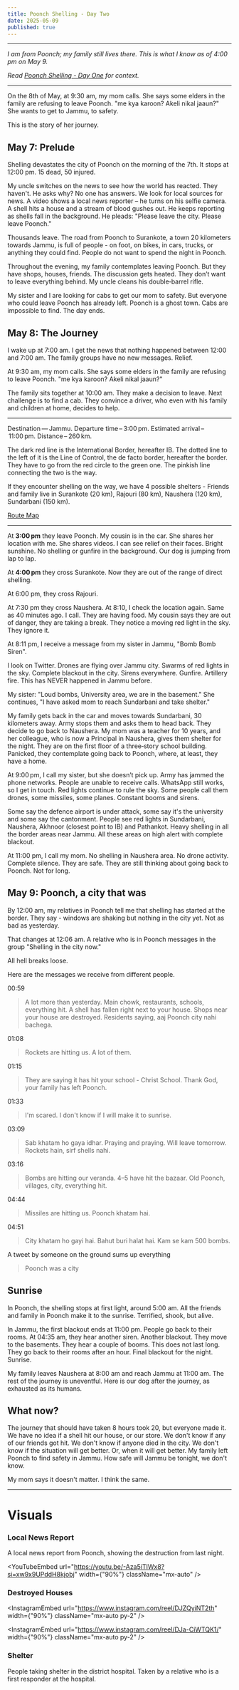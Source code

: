 ```yaml
---
title: Poonch Shelling - Day Two
date: 2025-05-09
published: true
---
```



---

_I am from Poonch; my family still lives there. This is what I know as of 4:00 pm on May 9._

_Read [Poonch Shelling - Day One](https://www.ashant.in/blog/poonch-one) for context._

---

On the 8th of May, at 9:30 am, my mom calls. She says some elders in the family are refusing to leave Poonch. "me kya karoon? Akeli nikal jaaun?" She wants to get to Jammu, to safety.

This is the story of her journey.

## May 7: Prelude

Shelling devastates the city of Poonch on the morning of the 7th. It stops at 12:00 pm. 15 dead, 50 injured.

My uncle switches on the news to see how the world has reacted. They haven't. He asks why? No one has answers. We look for local sources for news. A video shows a local news reporter – he turns on his selfie camera. A shell hits a house and a stream of blood gushes out. He keeps reporting as shells fall in the background. He pleads: "Please leave the city. Please leave Poonch."

Thousands leave. The road from Poonch to Surankote, a town 20 kilometers towards Jammu, is full of people - on foot, on bikes, in cars, trucks, or anything they could find. People do not want to spend the night in Poonch.

Throughout the evening, my family contemplates leaving Poonch. But they have shops, houses, friends. The discussion gets heated. They don’t want to leave everything behind. My uncle cleans his double‑barrel rifle.

My sister and I are looking for cabs to get our mom to safety. But everyone who could leave Poonch has already left. Poonch is a ghost town. Cabs are impossible to find. The day ends.

## May 8: The Journey

I wake up at 7:00 am. I get the news that nothing happened between 12:00 and 7:00 am. The family groups have no new messages. Relief.

At 9:30 am, my mom calls. She says some elders in the family are refusing to leave Poonch. "me kya karoon? Akeli nikal jaaun?"

The family sits together at 10:00 am. They make a decision to leave. Next challenge is to find a cab. They convince a driver, who even with his family and children at home, decides to help.

---

Destination — Jammu. Departure time – 3:00 pm. Estimated arrival – 11:00 pm. Distance – 260 km.

<ImageX src="poonch-two/loc" variant="square" alt="A map of the LOC" />

The dark red line is the International Border, hereafter IB. The dotted line to the left of it is the Line of Control, the de facto border, hereafter the border. They have to go from the red circle to the green one. The pinkish line connecting the two is the way.

If they encounter shelling on the way, we have 4 possible shelters - Friends and family live in Surankote (20 km), Rajouri (80 km), Naushera (120 km), Sundarbani (150 km).

[Route Map](https://maps.app.goo.gl/dC4BfaGWDNP7wwqz8)

---

At **3:00 pm** they leave Poonch. My cousin is in the car. She shares her location with me. She shares videos. I can see relief on their faces. Bright sunshine. No shelling or gunfire in the background. Our dog is jumping from lap to lap.

At **4:00 pm** they cross Surankote. Now they are out of the range of direct shelling.

At 6:00 pm, they cross Rajouri.

At 7:30 pm they cross Naushera. At 8:10, I check the location again. Same as 40 minutes ago. I call. They are having food. My cousin says they are out of danger, they are taking a break. They notice a moving red light in the sky. They ignore it.

At 8:11 pm, I receive a message from my sister in Jammu, "Bomb Bomb Siren".

I look on Twitter. Drones are flying over Jammu city. Swarms of red lights in the sky. Complete blackout in the city. Sirens everywhere. Gunfire. Artillery fire. This has NEVER happened in Jammu before.

My sister: "Loud bombs, University area, we are in the basement." She continues, "I have asked mom to reach Sundarbani and take shelter."

My family gets back in the car and moves towards Sundarbani, 30 kilometers away. Army stops them and asks them to head back. They decide to go back to Naushera. My mom was a teacher for 10 years, and her colleague, who is now a Principal in Naushera, gives them shelter for the night. They are on the first floor of a three‑story school building. Panicked, they contemplate going back to Poonch, where, at least, they have a home.

At 9:00 pm, I call my sister, but she doesn’t pick up. Army has jammed the phone networks. People are unable to receive calls. WhatsApp still works, so I get in touch. Red lights continue to rule the sky. Some people call them drones, some missiles, some planes. Constant booms and sirens.

Some say the defence airport is under attack, some say it's the university and some say the cantonment. People see red lights in Sundarbani, Naushera, Akhnoor (closest point to IB) and Pathankot. Heavy shelling in all the border areas near Jammu. All these areas on high alert with complete blackout.

At 11:00 pm, I call my mom. No shelling in Naushera area. No drone activity. Complete silence. They are safe. They are still thinking about going back to Poonch. Not for long.

## May 9: Poonch, a city that was

By 12:00 am, my relatives in Poonch tell me that shelling has started at the border. They say - windows are shaking but nothing in the city yet. Not as bad as yesterday.

That changes at 12:06 am. A relative who is in Poonch messages in the group "Shelling in the city now."

All hell breaks loose.

Here are the messages we receive from different people.

00:59

> A lot more than yesterday. Main chowk, restaurants, schools, everything hit. A shell has fallen right next to your house. Shops near your house are destroyed. Residents saying, aaj Poonch city nahi bachega.

01:08

> Rockets are hitting us. A lot of them.

01:15

> They are saying it has hit your school - Christ School. Thank God, your family has left Poonch.

01:33

> I'm scared. I don't know if I will make it to sunrise.

03:09

> Sab khatam ho gaya idhar. Praying and praying. Will leave tomorrow. Rockets hain, sirf shells nahi.

03:16

> Bombs are hitting our veranda. 4–5 have hit the bazaar. Old Poonch, villages, city, everything hit.

04:44

> Missiles are hitting us. Poonch khatam hai.

04:51

> City khatam ho gayi hai. Bahut buri halat hai. Kam se kam 500 bombs.

A tweet by someone on the ground sums up everything

> Poonch was a city

## Sunrise

In Poonch, the shelling stops at first light, around 5:00 am. All the friends and family in Poonch make it to the sunrise. Terrified, shook, but alive.

In Jammu, the first blackout ends at 11:00 pm. People go back to their rooms. At 04:35 am, they hear another siren. Another blackout. They move to the basements. They hear a couple of booms. This does not last long. They go back to their rooms after an hour. Final blackout for the night. Sunrise.

My family leaves Naushera at 8:00 am and reach Jammu at 11:00 am. The rest of the journey is uneventful. Here is our dog after the journey, as exhausted as its humans.

<ImageX src="poonch-two/brownie" variant="landscape" alt="A resting dog." />

## What now?

The journey that should have taken 8 hours took 20, but everyone made it. We have no idea if a shell hit our house, or our store. We don't know if any of our friends got hit. We don't know if anyone died in the city. We don't know if the situation will get better. Or, when it will get better. My family left Poonch to find safety in Jammu. How safe will Jammu be tonight, we don't know.

My mom says it doesn't matter. I think the same.

---

# Visuals

### Local News Report

A local news report from Poonch, showing the destruction from last night.

<YouTubeEmbed
  url="https://youtu.be/-Aza5iTIWx8?si=xw9x9UPddH8kjobj"
  width={"90%"}
  className="mx-auto"
/>

### Destroyed Houses

<InstagramEmbed
  url="https://www.instagram.com/reel/DJZQyiNT2th"
  width={"90%"}
  className="mx-auto py-2"
/>

<InstagramEmbed
  url="https://www.instagram.com/reel/DJa-CiWTQK1/"
  width={"90%"}
  className="mx-auto py-2"
/>

### Shelter

People taking shelter in the district hospital. Taken by a relative who is a first responder at the hospital.

<ImageX src="poonch-two/shelter" variant="portrait" alt="People in shelter" />
